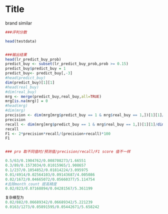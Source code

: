 Title
========================================================

brand similar

```r

###评判分数

head(testdata)


###输出结果
head(lr_predict_buy_prob)
predict_buy <- subset(lr_predict_buy_prob,prob >= 0.15)
predict_buy$predict_buy = 1
predict_buy<- predict_buy[,-3]
#head(predict_buy)
dim(predict_buy)[1][1]
#head(real_buy)
#dim(real_buy)
mrg <- merge(predict_buy,real_buy,all=TRUE)
mrg[is.na(mrg)] = 0
#head(mrg)
#dim(mrg)
precision <- dim(mrg[mrg$predict_buy == 1 & mrg$real_buy == 1,])[1][1]/dim(mrg[mrg$predict_buy == 1,])[1][1]
precision
recall <- dim(mrg[mrg$predict_buy == 1 & mrg$real_buy == 1,])[1][1]/dim(mrg[mrg$real_buy == 1,])[1][1]
recall 
F1 <- 2*precision*recall/(precision+recall)*100
F1


### pro 取不同值时/预测值/precision/recall/F1 score 值不一样

0.5/63/0.1904762/0.008708273/1.66551
0.3/89/0.1573034/0.01015965/1.908657
0.1/237/0.1054852/0.01814224/3.095975
0.01/4914/0.02564103/0.09143687/4.005086
0.02/1672/0.04665072/0.05660377/5.114754   
#去除month_count 提高精度
0.02/823/0.07168894/0.04281567/5.361199

复杂模型为
0.02/882/0.06689342/0.06689342/5.221239
0.0163/1273/0.05891595/0.05442671/5.658242
```
  



